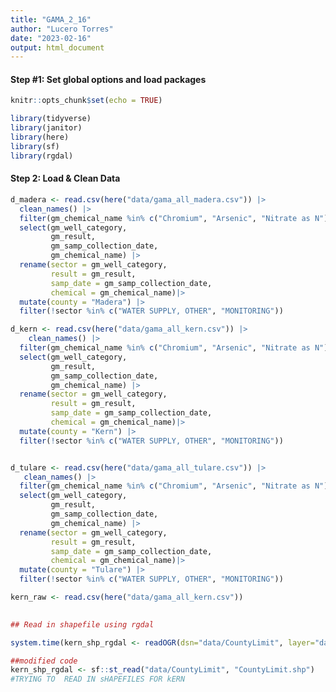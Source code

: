 ```yaml
---
title: "GAMA_2_16"
author: "Lucero Torres"
date: "2023-02-16"
output: html_document
---
```

#### Step #1: Set global options and load packages
```r
knitr::opts_chunk$set(echo = TRUE)

library(tidyverse)
library(janitor)
library(here)
library(sf)
library(rgdal)

```

#### Step 2: Load & Clean Data 
```r

d_madera <- read.csv(here("data/gama_all_madera.csv")) |>                       #create object called d_madera,load data
  clean_names() |>                                                              #clean names
  filter(gm_chemical_name %in% c("Chromium", "Arsenic", "Nitrate as N")) |>     #filter out specified contaminanta
  select(gm_well_category,                                                      #selecting specific columns 
         gm_result, 
         gm_samp_collection_date, 
         gm_chemical_name) |>
  rename(sector = gm_well_category,                                             #renaming columns into concise names
         result = gm_result,
         samp_date = gm_samp_collection_date, 
         chemical = gm_chemical_name)|>
  mutate(county = "Madera") |>                                                  #adding column for county 
  filter(!sector %in% c("WATER SUPPLY, OTHER", "MONITORING"))                   #filtering out vague or unnecessary well data 

d_kern <- read.csv(here("data/gama_all_kern.csv")) |>                           #creating object called d_kern,load data
    clean_names() |>                                                            #clean names
  filter(gm_chemical_name %in% c("Chromium", "Arsenic", "Nitrate as N")) |>     #filter out specified contaminanta
  select(gm_well_category,                                                      #selecting specific columns 
         gm_result, 
         gm_samp_collection_date, 
         gm_chemical_name) |>
  rename(sector = gm_well_category,                                             #renaming columns into concise names
         result = gm_result,
         samp_date = gm_samp_collection_date, 
         chemical = gm_chemical_name)|>
  mutate(county = "Kern") |>                                                    #adding column for county 
  filter(!sector %in% c("WATER SUPPLY, OTHER", "MONITORING"))                   #filtering out vague or unnecessary well data 


d_tulare <- read.csv(here("data/gama_all_tulare.csv")) |>                       #creating object d_tulare,load data
   clean_names() |>                                                             #clean names
  filter(gm_chemical_name %in% c("Chromium", "Arsenic", "Nitrate as N")) |>     #filter out specified contaminants
  select(gm_well_category,                                                      #selecting specific columns 
         gm_result, 
         gm_samp_collection_date,
         gm_chemical_name) |>
  rename(sector = gm_well_category,                                             #renaming columns into concise names
         result = gm_result,
         samp_date = gm_samp_collection_date, 
         chemical = gm_chemical_name)|>
  mutate(county = "Tulare") |>                                                  #adding column for county
  filter(!sector %in% c("WATER SUPPLY, OTHER", "MONITORING"))                   #filtering out vague or unnecessary well data 


```

```r

kern_raw <- read.csv(here("data/gama_all_kern.csv"))
  

## Read in shapefile using rgdal

system.time(kern_shp_rgdal <- readOGR(dsn="data/CountyLimit", layer="data/CountyLimit/CountyLimit.shp"))

##modified code 
kern_shp_rgdal <- sf::st_read("data/CountyLimit", "CountyLimit.shp")
#TRYING TO  READ IN sHAPEFILES FOR kERN
  
```

